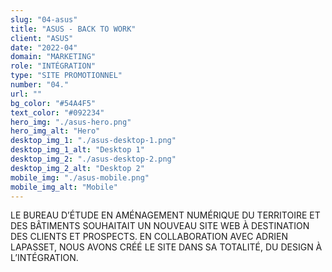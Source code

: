 ```yaml
---
slug: "04-asus"
title: "ASUS - BACK TO WORK"
client: "ASUS"
date: "2022-04"
domain: "MARKETING"
role: "INTÉGRATION"
type: "SITE PROMOTIONNEL"
number: "04."
url: ""
bg_color: "#54A4F5"
text_color: "#092234"
hero_img: "./asus-hero.png"
hero_img_alt: "Hero"
desktop_img_1: "./asus-desktop-1.png"
desktop_img_1_alt: "Desktop 1"
desktop_img_2: "./asus-desktop-2.png"
desktop_img_2_alt: "Desktop 2"
mobile_img: "./asus-mobile.png"
mobile_img_alt: "Mobile"
---
```


LE BUREAU D’ÉTUDE EN AMÉNAGEMENT NUMÉRIQUE DU TERRITOIRE ET DES BÂTIMENTS SOUHAITAIT UN NOUVEAU SITE WEB À DESTINATION DES CLIENTS ET PROSPECTS. EN COLLABORATION AVEC ADRIEN LAPASSET, NOUS AVONS CRÉÉ LE SITE DANS SA TOTALITÉ, DU DESIGN À L’INTÉGRATION.
